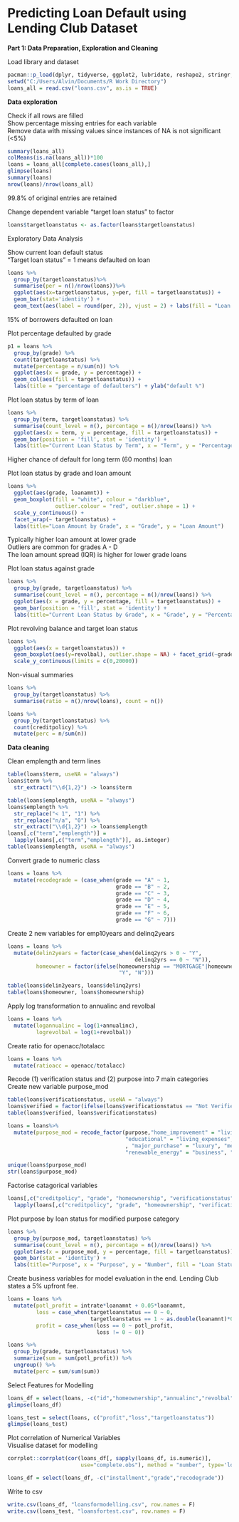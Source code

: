 # Predicting Loan Default using Lending Club Dataset

**Part 1: Data Preparation, Exploration and Cleaning**

Load library and dataset

```R
pacman::p_load(dplyr, tidyverse, ggplot2, lubridate, reshape2, stringr, car, caret, ggpubr, dlookr, inspectdf)
setwd("C:/Users/Alvin/Documents/R Work Directory")
loans_all = read.csv("loans.csv", as.is = TRUE)
```

**Data exploration**  

Check if all rows are filled  
Show percentage missing entries for each variable  
Remove data with missing values since instances of NA is not significant (<5%)

```R
summary(loans_all)
colMeans(is.na(loans_all))*100
loans = loans_all[complete.cases(loans_all),]
glimpse(loans)
summary(loans)
nrow(loans)/nrow(loans_all)
```

99.8% of original entries are retained

Change dependent variable "target loan status" to factor

```R
loans$targetloanstatus <- as.factor(loans$targetloanstatus)
```

Exploratory Data Analysis 

Show current loan default status  
"Target loan status" =  1 means defaulted on loan

```R
loans %>%
  group_by(targetloanstatus)%>%
  summarise(per = n()/nrow(loans))%>%
  ggplot(aes(x=targetloanstatus, y=per, fill = targetloanstatus)) + 
  geom_bar(stat='identity') +
  geom_text(aes(label = round(per, 2)), vjust = 2) + labs(fill = "Loan Status", title = "Summary of Current Loan Status", x = "Loan Status", y = "Percentage")
```

15% of borrowers defaulted on loan

Plot percentage defaulted by grade

```R
p1 = loans %>%
  group_by(grade) %>%
  count(targetloanstatus) %>%
  mutate(percentage = n/sum(n)) %>%
  ggplot(aes(x = grade, y = percentage)) +
  geom_col(aes(fill = targetloanstatus)) + 
  labs(title = "percentage of defaulters") + ylab("default %")
```

Plot loan status by term of loan

```R
loans %>%
  group_by(term, targetloanstatus) %>%
  summarise(count_level = n(), percentage = n()/nrow(loans)) %>%
  ggplot(aes(x = term, y = percentage, fill = targetloanstatus)) +
  geom_bar(position = 'fill', stat = 'identity') +
  labs(title="Current Loan Status by Term", x = "Term", y = "Percentage", fill = "Loan Status") 
```

Higher chance of default for long term (60 months) loan

Plot loan status by grade and loan amount

```R
loans %>%
  ggplot(aes(grade, loanamnt)) +
  geom_boxplot(fill = "white", colour = "darkblue", 
               outlier.colour = "red", outlier.shape = 1) +
  scale_y_continuous() +
  facet_wrap(~ targetloanstatus) +
  labs(title="Loan Amount by Grade", x = "Grade", y = "Loan Amount")
```

Typically higher loan amount at lower grade  
Outliers are common for grades A - D  
The loan amount spread (IQR) is higher for lower grade loans

Plot loan status against grade 

```R
loans %>%
  group_by(grade, targetloanstatus) %>%
  summarise(count_level = n(), percentage = n()/nrow(loans)) %>%
  ggplot(aes(x = grade, y = percentage, fill = targetloanstatus)) +
  geom_bar(position = 'fill', stat = 'identity') +
  labs(title="Current Loan Status by Grade", x = "Grade", y = "Percentage", fill = "Loan Status") 
```

Plot revolving balance and target loan status

```R
loans %>%
  ggplot(aes(x = targetloanstatus)) +
  geom_boxplot(aes(y=revolbal), outlier.shape = NA) + facet_grid(~grade) + 
  scale_y_continuous(limits = c(0,20000))
```

Non-visual summaries

```R
loans %>%
  group_by(targetloanstatus) %>%
  summarise(ratio = n()/nrow(loans), count = n())

loans %>%
  group_by(targetloanstatus) %>%
  count(creditpolicy) %>%
  mutate(perc = n/sum(n))
```

**Data cleaning** 

Clean emplength and term lines

```R
table(loans$term, useNA = "always")
loans$term %>%
  str_extract("\\d{1,2}") -> loans$term

table(loans$emplength, useNA = "always")
loans$emplength %>%
  str_replace("< 1", "1") %>%
  str_replace("n/a", "0") %>%
  str_extract("\\d{1,2}") -> loans$emplength
loans[,c("term","emplength")] = 
  lapply(loans[,c("term","emplength")], as.integer)
table(loans$emplength, useNA = "always")
```

Convert grade to numeric class

```R
loans = loans %>%
  mutate(recodegrade = (case_when(grade == "A" ~ 1,
                                  grade == "B" ~ 2,
                                  grade == "C" ~ 3,
                                  grade == "D" ~ 4,
                                  grade == "E" ~ 5,
                                  grade == "F" ~ 6,
                                  grade == "G" ~ 7)))
```

Create 2 new variables for emp10years and delinq2years

```R
loans = loans %>%
  mutate(delin2years = factor(case_when(delinq2yrs > 0 ~ "Y",
                                        delinq2yrs == 0 ~ "N")),
         homeowner = factor(ifelse(homeownership == "MORTGAGE"|homeownership == "OWN",
                                   "Y", "N")))

table(loans$delin2years, loans$delinq2yrs)
table(loans$homeowner, loans$homeownership)
```

Apply log transformation to annualinc and revolbal

```R
loans = loans %>%
  mutate(logannualinc = log(1+annualinc),
         logrevolbal = log(1+revolbal))
```

Create ratio for openacc/totalacc

```R
loans = loans %>%
  mutate(ratioacc = openacc/totalacc)
```


Recode (1) verification status and (2) purpose into 7 main categories  
Create new variable purpose_mod

```R
table(loans$verificationstatus, useNA = "always")
loans$verified = factor(ifelse(loans$verificationstatus == "Not Verified", "N","Y"))
table(loans$verified, loans$verificationstatus)

loans = loans%>%
  mutate(purpose_mod = recode_factor(purpose,"home_improvement" = "living_expenses", 
                                     "educational" = "living_expenses", "home_improvement" = "living_expenses", "house" = "living_expenses"
                                     , "major_purchase" = "luxury", "medical" = "living_expenses", "moving" = "living_expenses",
                                     "renewable_energy" = "business", "small_business" = "business", "vacation" = "luxury", "wedding" = "living_expenses")) 

unique(loans$purpose_mod)
str(loans$purpose_mod)
```

Factorise catagorical variables

```R
loans[,c("creditpolicy", "grade", "homeownership", "verificationstatus","targetloanstatus","purpose")] = 
  lapply(loans[,c("creditpolicy", "grade", "homeownership", "verificationstatus","targetloanstatus","purpose")], as.factor)
```

Plot purpose by loan status for modified purpose category

```R
loans %>%
  group_by(purpose_mod, targetloanstatus) %>%
  summarise(count_level = n(), percentage = n()/nrow(loans)) %>%
  ggplot(aes(x = purpose_mod, y = percentage, fill = targetloanstatus)) +
  geom_bar(stat = 'identity') +
  labs(title="Purpose", x = "Purpose", y = "Number", fill = "Loan Status")
```

Create business variables for model evaluation in the end. Lending Club states a 5% upfront fee.

```R
loans = loans %>%
  mutate(potl_profit = intrate*loanamnt + 0.05*loanamnt,
         loss = case_when(targetloanstatus == 0 ~ 0,
                          targetloanstatus == 1 ~ as.double(loanamnt)*0.95),
         profit = case_when(loss == 0 ~ potl_profit,
                            loss != 0 ~ 0))

loans %>%
  group_by(grade, targetloanstatus) %>%
  summarize(sum = sum(potl_profit)) %>%
  ungroup() %>%
  mutate(perc = sum/sum(sum))
```

Select Features for Modelling

```R
loans_df = select(loans, -c("id","homeownership","annualinc","revolbal","verificationstatus","delinq2yrs", "purpose", "profit", "loss", "potl_profit","openacc"))
glimpse(loans_df)

loans_test = select(loans, c("profit","loss","targetloanstatus"))
glimpse(loans_test)
```

Plot correlation of Numerical Variables  
Visualise dataset for modelling

```R
corrplot::corrplot(cor(loans_df[, sapply(loans_df, is.numeric)],
                       use="complete.obs"), method = "number", type='lower')

loans_df = select(loans_df, -c("installment","grade","recodegrade"))
```

Write to csv

```R
write.csv(loans_df, "loansformodelling.csv", row.names = F)
write.csv(loans_test, "loansfortest.csv", row.names = F)
```